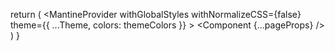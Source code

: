 

  return (
    <MantineProvider
      withGlobalStyles
      withNormalizeCSS={false}
      theme={{
        ...Theme,
        colors: themeColors
      }}
    >
      <Component {...pageProps} />
    </MantineProvider>
  )
}


